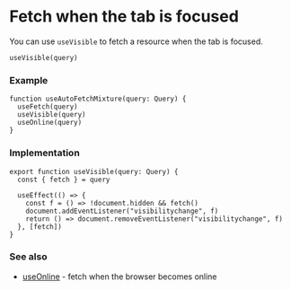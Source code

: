 # Fetch when the tab is focused

You can use `useVisible` to fetch a resource when the tab is focused.

```tsx
useVisible(query) 
```

### Example

```tsx
function useAutoFetchMixture(query: Query) {
  useFetch(query)
  useVisible(query)
  useOnline(query)
}
```

### Implementation

```tsx
export function useVisible(query: Query) {
  const { fetch } = query

  useEffect(() => {
    const f = () => !document.hidden && fetch()
    document.addEventListener("visibilitychange", f)
    return () => document.removeEventListener("visibilitychange", f)
  }, [fetch])
}
```

### See also

- [useOnline](/features/use-online) - fetch when the browser becomes online